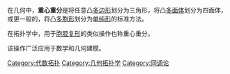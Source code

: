 {{Expand language|1=en|time=2020-10-31T13:31:57+00:00}}
{{Unreferenced|time=2020-10-31T13:31:57+00:00}}
在几何中，'''重心重分'''是将任意凸[[多边形|多边形]]划分为三角形，将凸[[多面体|多面体]]划分为四面体，或更一般的，将凸[[多胞形|多胞形]]划分为[[单纯形|单纯形]]的标准方法。

在拓扑学中，用于[[胞腔复形|胞腔复形]]的类似操作也称重心重分。

该操作广泛应用于数学和几何建模。

{{Stub}}

[[Category:代数拓扑|Category:代数拓扑]]
[[Category:几何拓扑学|Category:几何拓扑学]]
[[Category:同调论|Category:同调论]]